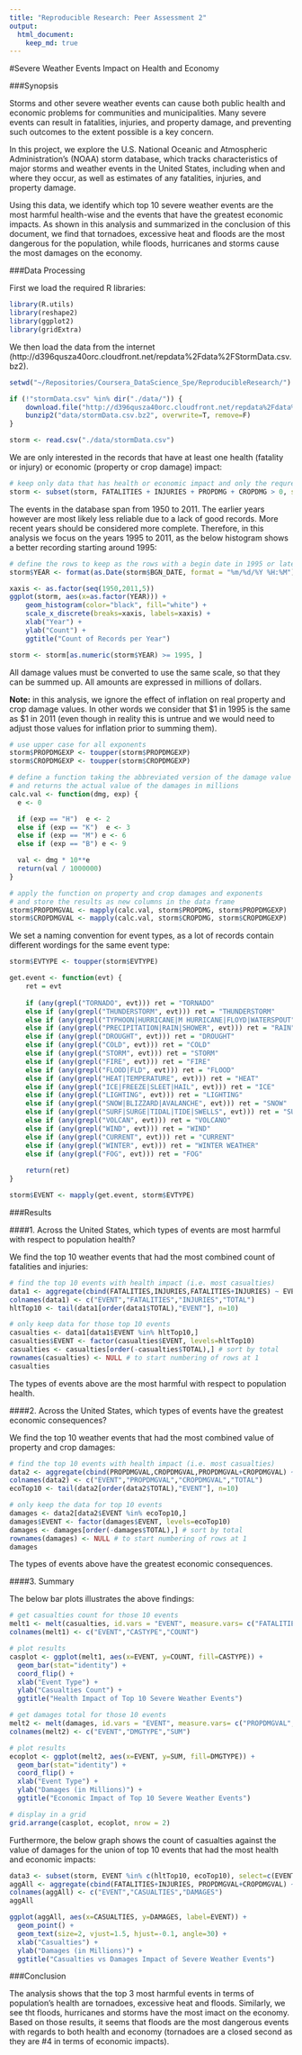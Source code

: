 ```yaml
---
title: "Reproducible Research: Peer Assessment 2"
output: 
  html_document:
    keep_md: true
---
```



#Severe Weather Events Impact on Health and Economy

###Synopsis

Storms and other severe weather events can cause both public health and economic problems for communities and municipalities. Many severe events can result in fatalities, injuries, and property damage, and preventing such outcomes to the extent possible is a key concern.

In this project, we explore the U.S. National Oceanic and Atmospheric Administration's (NOAA) storm database, which tracks characteristics of major storms and weather events in the United States, including when and where they occur, as well as estimates of any fatalities, injuries, and property damage.

Using this data, we identify which top 10 severe weather events are the most harmful health-wise and the events that have the greatest economic impacts. As shown in this analysis and summarized in the conclusion of this document, we find that tornadoes, excessive heat and floods are the most dangerous for the population, while floods, hurricanes and storms cause the most damages on the economy.


###Data Processing

First we load the required R libraries:

```r
library(R.utils)
library(reshape2)
library(ggplot2)
library(gridExtra)
```

We then load the data from the internet (http://d396qusza40orc.cloudfront.net/repdata%2Fdata%2FStormData.csv.bz2).

```r
setwd("~/Repositories/Coursera_DataScience_Spe/ReproducibleResearch/")

if (!"stormData.csv" %in% dir("./data/")) {
    download.file("http://d396qusza40orc.cloudfront.net/repdata%2Fdata%2FStormData.csv.bz2", destfile = "data/stormData.csv.bz2")
    bunzip2("data/stormData.csv.bz2", overwrite=T, remove=F)
}

storm <- read.csv("./data/stormData.csv")
```

We are only interested in the records that have at least one health (fatality or injury) or economic (property or crop damage) impact:

```r
# keep only data that has health or economic impact and only the requred columns
storm <- subset(storm, FATALITIES + INJURIES + PROPDMG + CROPDMG > 0, select=c(BGN_DATE, EVTYPE, FATALITIES:CROPDMGEXP))
```

The events in the database span from 1950 to 2011. The earlier years however are most likely less reliable due to a lack of good records. More recent years should be considered more complete. Therefore, in this analysis we focus on the years 1995 to 2011, as the below histogram shows a better recording starting around 1995:

```r
# define the rows to keep as the rows with a begin date in 1995 or later
storm$YEAR <- format(as.Date(storm$BGN_DATE, format = "%m/%d/%Y %H:%M"),"%Y")

xaxis <- as.factor(seq(1950,2011,5))
ggplot(storm, aes(x=as.factor(YEAR))) +
    geom_histogram(color="black", fill="white") +
    scale_x_discrete(breaks=xaxis, labels=xaxis) +
    xlab("Year") +
    ylab("Count") +
    ggtitle("Count of Records per Year")

storm <- storm[as.numeric(storm$YEAR) >= 1995, ]
```

All damage values must be converted to use the same scale, so that they can be summed up. All amounts are expressed in millions of dollars.  

**Note:** in this analysis, we ignore the effect of inflation on real property and crop damage values. In other words we consider that $1 in 1995 is the same as $1 in 2011 (even though in reality this is untrue and we would need to adjust those values for inflation prior to summing them).

```r
# use upper case for all exponents
storm$PROPDMGEXP <- toupper(storm$PROPDMGEXP)
storm$CROPDMGEXP <- toupper(storm$CROPDMGEXP)

# define a function taking the abbreviated version of the damage value and the corresponding exponent
# and returns the actual value of the damages in millions
calc.val <- function(dmg, exp) {
  e <- 0

  if (exp == "H")  e <- 2
  else if (exp == "K")  e <- 3
  else if (exp == "M") e <- 6
  else if (exp == "B") e <- 9

  val <- dmg * 10**e
  return(val / 1000000)
}

# apply the function on property and crop damages and exponents
# and store the results as new columns in the data frame
storm$PROPDMGVAL <- mapply(calc.val, storm$PROPDMG, storm$PROPDMGEXP)
storm$CROPDMGVAL <- mapply(calc.val, storm$CROPDMG, storm$CROPDMGEXP)
```

We set a naming convention for event types, as a lot of records contain different wordings for the same event type:

```r
storm$EVTYPE <- toupper(storm$EVTYPE)

get.event <- function(evt) {
    ret = evt
    
    if (any(grepl("TORNADO", evt))) ret = "TORNADO" 
    else if (any(grepl("THUNDERSTORM", evt))) ret = "THUNDERSTORM" 
    else if (any(grepl("TYPHOON|HURRICANE|M HURRICANE|FLOYD|WATERSPOUT", evt))) ret = "HURRICANE" 
    else if (any(grepl("PRECIPITATION|RAIN|SHOWER", evt))) ret = "RAIN" 
    else if (any(grepl("DROUGHT", evt))) ret = "DROUGHT" 
    else if (any(grepl("COLD", evt))) ret = "COLD" 
    else if (any(grepl("STORM", evt))) ret = "STORM" 
    else if (any(grepl("FIRE", evt))) ret = "FIRE" 
    else if (any(grepl("FLOOD|FLD", evt))) ret = "FLOOD" 
    else if (any(grepl("HEAT|TEMPERATURE", evt))) ret = "HEAT" 
    else if (any(grepl("ICE|FREEZE|SLEET|HAIL", evt))) ret = "ICE" 
    else if (any(grepl("LIGHTING", evt))) ret = "LIGHTING" 
    else if (any(grepl("SNOW|BLIZZARD|AVALANCHE", evt))) ret = "SNOW" 
    else if (any(grepl("SURF|SURGE|TIDAL|TIDE|SWELLS", evt))) ret = "SURGE" 
    else if (any(grepl("VOLCAN", evt))) ret = "VOLCANO" 
    else if (any(grepl("WIND", evt))) ret = "WIND" 
    else if (any(grepl("CURRENT", evt))) ret = "CURRENT" 
    else if (any(grepl("WINTER", evt))) ret = "WINTER WEATHER" 
    else if (any(grepl("FOG", evt))) ret = "FOG"
    
    return(ret)
}

storm$EVENT <- mapply(get.event, storm$EVTYPE)
```


###Results

####1. Across the United States, which types of events are most harmful with respect to population health?

We find the top 10 weather events that had the most combined count of fatalities and injuries:

```r
# find the top 10 events with health impact (i.e. most casualties)
data1 <- aggregate(cbind(FATALITIES,INJURIES,FATALITIES+INJURIES) ~ EVENT, FUN=sum, data=storm)
colnames(data1) <- c("EVENT","FATALITIES","INJURIES","TOTAL")
hltTop10 <- tail(data1[order(data1$TOTAL),"EVENT"], n=10)

# only keep data for those top 10 events
casualties <- data1[data1$EVENT %in% hltTop10,]
casualties$EVENT <- factor(casualties$EVENT, levels=hltTop10)
casualties <- casualties[order(-casualties$TOTAL),] # sort by total
rownames(casualties) <- NULL # to start numbering of rows at 1
casualties
```

The types of events above are the most harmful with respect to population health.

####2. Across the United States, which types of events have the greatest economic consequences?

We find the top 10 weather events that had the most combined value of property and crop damages:

```r
# find the top 10 events with health impact (i.e. most casualties)
data2 <- aggregate(cbind(PROPDMGVAL,CROPDMGVAL,PROPDMGVAL+CROPDMGVAL) ~ EVENT, FUN=sum, data=storm)
colnames(data2) <- c("EVENT","PROPDMGVAL","CROPDMGVAL","TOTAL")
ecoTop10 <- tail(data2[order(data2$TOTAL),"EVENT"], n=10)

# only keep the data for top 10 events
damages <- data2[data2$EVENT %in% ecoTop10,]
damages$EVENT <- factor(damages$EVENT, levels=ecoTop10)
damages <- damages[order(-damages$TOTAL),] # sort by total
rownames(damages) <- NULL # to start numbering of rows at 1
damages
```

The types of events above have the greatest economic consequences.

####3. Summary

The below bar plots illustrates the above findings:

```r
# get casualties count for those 10 events
melt1 <- melt(casualties, id.vars = "EVENT", measure.vars= c("FATALITIES","INJURIES"))
colnames(melt1) <- c("EVENT","CASTYPE","COUNT")

# plot results
casplot <- ggplot(melt1, aes(x=EVENT, y=COUNT, fill=CASTYPE)) + 
  geom_bar(stat="identity") +
  coord_flip() +
  xlab("Event Type") +
  ylab("Casualties Count") +
  ggtitle("Health Impact of Top 10 Severe Weather Events")

# get damages total for those 10 events
melt2 <- melt(damages, id.vars = "EVENT", measure.vars= c("PROPDMGVAL","CROPDMGVAL"))
colnames(melt2) <- c("EVENT","DMGTYPE","SUM")

# plot results
ecoplot <- ggplot(melt2, aes(x=EVENT, y=SUM, fill=DMGTYPE)) + 
  geom_bar(stat="identity") +
  coord_flip() +
  xlab("Event Type") +
  ylab("Damages (in Millions)") +
  ggtitle("Economic Impact of Top 10 Severe Weather Events")

# display in a grid
grid.arrange(casplot, ecoplot, nrow = 2)
```

Furthermore, the below graph shows the count of casualties against the value of damages for the union of top 10 events that had the most health and economic impacts:

```r
data3 <- subset(storm, EVENT %in% c(hltTop10, ecoTop10), select=c(EVENT, FATALITIES, INJURIES, PROPDMGVAL, CROPDMGVAL))
aggAll <- aggregate(cbind(FATALITIES+INJURIES, PROPDMGVAL+CROPDMGVAL) ~ EVENT, FUN=sum, data=data3)
colnames(aggAll) <- c("EVENT","CASUALTIES","DAMAGES")
aggAll

ggplot(aggAll, aes(x=CASUALTIES, y=DAMAGES, label=EVENT)) +
  geom_point() +
  geom_text(size=2, vjust=1.5, hjust=-0.1, angle=30) +
  xlab("Casualties") +
  ylab("Damages (in Millions)") +
  ggtitle("Casualties vs Damages Impact of Severe Weather Events")
```

###Conclusion

The analysis shows that the top 3 most harmful events in terms of population's health are tornadoes, excessive heat and floods. Similarly, we see tht floods, hurricanes and storms have the most imact on the economy. Based on those results, it seems that floods are the most dangerous events with regards to both health and economy (tornadoes are a closed second as they are #4 in terms of economic impacts).



